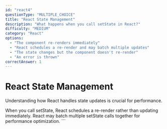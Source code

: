 ```yaml
---
id: "react4"
questionType: "MULTIPLE_CHOICE"
title: "React State Management"
description: "What happens when you call setState in React?"
difficulty: "MEDIUM"
category: "React"
options:
  - "The component re-renders immediately"
  - "React schedules a re-render and may batch multiple updates"
  - "The state changes but the component doesn't re-render"
  - "An error is thrown"
correctAnswer: 1
---
```


# React State Management

Understanding how React handles state updates is crucial for performance.

When you call setState, React schedules a re-render rather than updating immediately. React may batch multiple setState calls together for performance optimization.
\`\`\`
